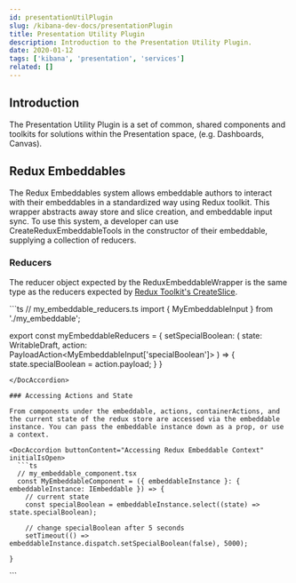 ```yaml
---
id: presentationUtilPlugin
slug: /kibana-dev-docs/presentationPlugin
title: Presentation Utility Plugin
description: Introduction to the Presentation Utility Plugin.
date: 2020-01-12
tags: ['kibana', 'presentation', 'services']
related: []
---
```


## Introduction

The Presentation Utility Plugin is a set of common, shared components and toolkits for solutions within the Presentation space, (e.g. Dashboards, Canvas).

## Redux Embeddables

The Redux Embeddables system allows embeddable authors to interact with their embeddables in a standardized way using Redux toolkit. This wrapper abstracts away store and slice creation, and embeddable input sync. To use this system, a developer can use CreateReduxEmbeddableTools in the constructor of their embeddable, supplying a collection of reducers.

### Reducers

The reducer object expected by the ReduxEmbeddableWrapper is the same type as the reducers expected by [Redux Toolkit's CreateSlice](https://redux-toolkit.js.org/api/createslice).

<DocAccordion buttonContent="Reducers Example" initialIsOpen>
```ts
// my_embeddable_reducers.ts
import { MyEmbeddableInput } from './my_embeddable';

export const myEmbeddableReducers = {
  setSpecialBoolean: (
    state: WritableDraft<MyEmbeddableInput>,
    action: PayloadAction<MyEmbeddableInput['specialBoolean']>
  ) => {
    state.specialBoolean = action.payload;
  }
}
    
```
</DocAccordion>

### Accessing Actions and State

From components under the embeddable, actions, containerActions, and the current state of the redux store are accessed via the embeddable instance. You can pass the embeddable instance down as a prop, or use a context.

<DocAccordion buttonContent="Accessing Redux Embeddable Context" initialIsOpen>
  ```ts
  // my_embeddable_component.tsx
  const MyEmbeddableComponent = ({ embeddableInstance }: { embeddableInstance: IEmbeddable }) => {
    // current state
    const specialBoolean = embeddableInstance.select((state) => state.specialBoolean);

    // change specialBoolean after 5 seconds
    setTimeout(() => embeddableInstance.dispatch.setSpecialBoolean(false), 5000);

}

```
</DocAccordion>
```
